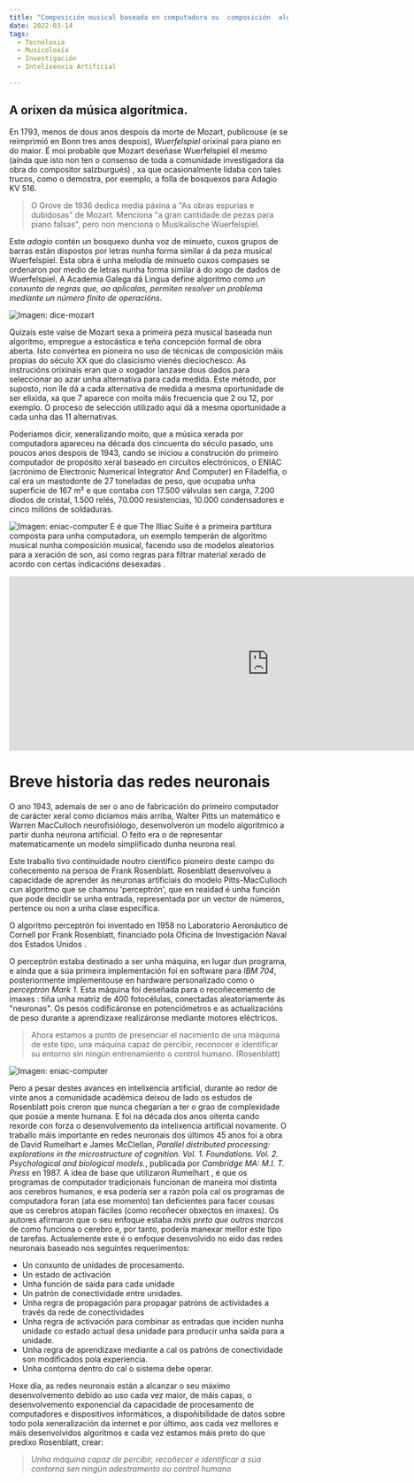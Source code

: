 ```yaml
---
title: "Composición musical baseada en computadora ou  composición  algorítmica de música"
date: 2022-03-14
tags:
  - Tecnoloxia
  - Musicoloxía
  - Investigación
  - Intelixenxia Artificial

---
```


## A orixen da música algorítmica.

En 1793, menos de dous anos despois da morte de Mozart, publicouse  (e se  reimprimió en  Bonn tres anos despois), *Wuerfelspiel* orixinal para piano en do maior. É moi probable que Mozart deseñase  Wuerfelspiel él mesmo (aínda que isto non ten o consenso de toda a comunidade investigadora da obra do compositor  salzburgués) , xa que ocasionalmente lidaba con tales trucos, como o demostra, por exemplo,  a folla de bosquexos para Adagio  KV 516. 
> O Grove de 1936 dedica media páxina a "As obras  espurias e dubidosas" de Mozart. Menciona "a gran cantidade de pezas para piano falsas", pero non menciona o  Musikalische  Wuerfelspiel.

Este *adagio* contén un bosquexo dunha voz de  minueto, cuxos grupos de barras están dispostos por letras nunha forma similar á da peza musical  Wuerfelspiel. Esta obra é unha melodía de  minueto cuxos compases se ordenaron por medio de letras nunha forma similar á do xogo de dados de  Wuerfelspiel.
A Academia  Galega dá  Lingua define algoritmo como *un conxunto de  regras que,  ao  aplicalas, permiten resolver un problema mediante un número finito de  operacións*.

![Imagen: dice-mozart](./dice-mozart.jpg)

Quizais este valse de Mozart sexa a primeira peza musical baseada nun algoritmo, empregue a estocástica e teña  concepción formal de obra aberta. Isto convértea en pioneira no uso de técnicas de composición máis propias do século  XX que do clasicismo  vienés  dieciochesco.
As instrucións orixinais eran que o xogador lanzase dous dados para seleccionar ao azar unha alternativa para cada medida. Este método, por suposto, non lle dá a cada alternativa de medida a mesma oportunidade de ser elixida, xa que 7 aparece con moita máis frecuencia que 2 ou 12, por exemplo. O proceso de selección utilizado aquí dá a mesma oportunidade a cada unha das 11 alternativas. 

Poderiamos dicir, xeneralizando moito, que a música xerada por computadora apareceu na década dos cincuenta do século pasado, uns poucos anos despois de 1943, cando se iniciou a construción do primeiro computador de propósito xeral baseado en circuítos electrónicos, o ENIAC (acrónimo de  Electronic  Numerical  Integrator  And  Computer) en Filadelfia, o cal era un  mastodonte de 27 toneladas de peso, que ocupaba unha superficie de 167 m² e que contaba con 17.500 válvulas sen carga, 7.200  diodos de cristal, 1.500  relés, 70.000 resistencias, 10.000  condensadores e cinco millóns de soldaduras. 

![Imagen: eniac-computer](./eniac.jpg)
E é que The  Illiac Suite é a primeira partitura composta para unha computadora, un exemplo temperán de algoritmo musical nunha composición musical, facendo uso de modelos aleatorios para a xeración de son, así como regras para filtrar material xerado de acordo con certas indicacións desexadas .

<iframe width="940" height="315" src="https://www.youtube.com/embed/0F75bckGBA0" title="YouTube video player" frameborder="0" allow="accelerometer; autoplay; clipboard-write; encrypted-media; gyroscope; picture-in-picture" allowfullscreen></iframe>

# Breve historia das redes neuronais

O ano 1943, ademais de ser o ano de fabricación do primeiro  computador de carácter xeral como diciamos máis arriba, Walter  Pitts un matemático e Warren  MacCulloch  neurofisiólogo, desenvolveron un modelo algorítmico a partir dunha neurona artificial. O feito era o de representar matematicamente un modelo simplificado dunha neurona real. 

Este traballo tivo continuidade noutro científico pioneiro deste campo do coñecemento na persoa de Frank  Rosenblatt.  Rosenblatt desenvolveu a capacidade de aprender ás neuronas artificiais do modelo Pitts-MacCulloch cun algoritmo que se chamou 'perceptrón', que en  reaidad é unha función que pode decidir se unha entrada, representada por un  vector de números, pertence ou non a unha clase específica. 

O algoritmo  perceptrón foi inventado en 1958 no Laboratorio Aeronáutico de  Cornell por Frank  Rosenblatt, financiado pola Oficina de Investigación Naval dos Estados Unidos . 

O  perceptrón estaba destinado a ser unha máquina, en lugar dun programa, e aínda que a súa primeira implementación foi en software para  *IBM 704*, posteriormente implementouse en hardware personalizado como o *perceptrón Mark 1*. Esta máquina foi deseñada para o recoñecemento de imaxes : tiña unha matriz de 400  fotocélulas, conectadas aleatoriamente ás "neuronas". Os pesos codificáronse en  potenciómetros e as actualizacións de peso durante a aprendizaxe realizáronse mediante motores eléctricos.  

> Ahora estamos a punto de presenciar el nacimiento de una máquina de este tipo, una máquina capaz de percibir, reconocer e identificar su entorno sin ningún entrenamiento o control humano. (Rosenblatt)

![Imagen: eniac-computer](./rosenblatt.jpeg)

Pero a pesar destes avances en intelixencia artificial, durante ao redor de vinte anos a comunidade académica deixou de lado os estudos de  Rosenblatt pois creron que nunca chegarían a ter o grao de complexidade que posúe a mente humana.
E foi na década dos anos oitenta cando rexorde con forza o desenvolvemento da intelixencia artificial novamente.
O traballo máis importante en redes neuronais dos últimos 45 anos foi a obra  de David  Rumelhart e James  McClellan, *Parallel  distributed  processing:  explorations  in  the  microstructure  of  cognition.  Vol. 1.  Foundations.  Vol. 2.  Psychological  and  biological  models.*, publicada por *Cambridge  MA:  M.I. T.  Press* en 1987. 
A idea de base que utilizaron  Rumelhart , é que os programas de computador tradicionais funcionan de maneira moi distinta aos cerebros humanos, e esa podería ser a razón pola cal os programas de computadora foran (ata ese momento) tan deficientes para facer cousas que os cerebros atopan fáciles (como recoñecer obxectos en imaxes). Os autores afirmaron que o seu enfoque estaba *máis preto que outros marcos* de como funciona o cerebro e, por tanto, podería manexar mellor este tipo de tarefas. Actualemente este é o enfoque desenvolvido no eido das redes neuronais baseado nos seguintes requerimentos:

- Un conxunto de unidades de procesamento.
- Un estado de activación
- Unha función de saída para cada unidade
- Un patrón de conectividade entre unidades.
- Unha regra de propagación para propagar patróns de actividades a  través da rede de conectividades
- Unha regra de activación para combinar as entradas que inciden nunha unidade co estado actual desa unidade para producir unha saída para a unidade.
- Unha regra de aprendizaxe mediante a cal os patróns de conectividade son modificados pola experiencia.
- Unha contorna dentro do cal o sistema debe operar.

Hoxe día, as redes neuronais están a alcanzar o seu máximo desenvolvemento debido ao uso cada vez maior, de máis capas, o desenvolvemento exponencial da capacidade de procesamento de computadores e dispositivos informáticos, a dispoñibilidade de datos sobre todo pola xeneralización da internet e por último, aos cada vez mellores e máis desenvolvidos algoritmos e cada vez estamos máis preto do que predixo  Rosenblatt, crear:

> *Unha máquina capaz de percibir, recoñecer e identificar a súa contorna sen ningún adestramento ou control humano*
